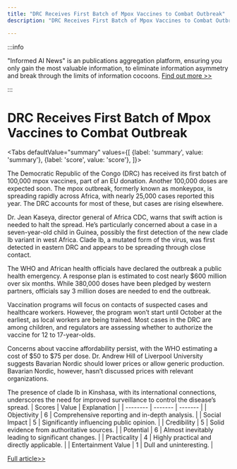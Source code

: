 ```yaml
---
title: "DRC Receives First Batch of Mpox Vaccines to Combat Outbreak"
description: "DRC Receives First Batch of Mpox Vaccines to Combat Outbreak"

---
```



:::info

"Informed AI News" is an publications aggregation platform, ensuring you only gain the most valuable information, to eliminate information asymmetry and break through the limits of information cocoons.  [Find out more >>](/)

:::

# DRC Receives First Batch of Mpox Vaccines to Combat Outbreak


<Tabs
	defaultValue="summary"
	values={[
	{label: 'summary', value: 'summary'},
	{label: 'score', value: 'score'},
]}>
<TabItem value="summary">


The Democratic Republic of the Congo (DRC) has received its first batch of 100,000 mpox vaccines, part of an EU donation. Another 100,000 doses are expected soon. The mpox outbreak, formerly known as monkeypox, is spreading rapidly across Africa, with nearly 25,000 cases reported this year. The DRC accounts for most of these, but cases are rising elsewhere.

Dr. Jean Kaseya, director general of Africa CDC, warns that swift action is needed to halt the spread. He’s particularly concerned about a case in a seven-year-old child in Guinea, possibly the first detection of the new clade Ib variant in west Africa. Clade Ib, a mutated form of the virus, was first detected in eastern DRC and appears to be spreading through close contact.

The WHO and African health officials have declared the outbreak a public health emergency. A response plan is estimated to cost nearly $600 million over six months. While 380,000 doses have been pledged by western partners, officials say 3 million doses are needed to end the outbreak.

Vaccination programs will focus on contacts of suspected cases and healthcare workers. However, the program won’t start until October at the earliest, as local workers are being trained. Most cases in the DRC are among children, and regulators are assessing whether to authorize the vaccine for 12 to 17-year-olds.

Concerns about vaccine affordability persist, with the WHO estimating a cost of $50 to $75 per dose. Dr. Andrew Hill of Liverpool University suggests Bavarian Nordic should lower prices or allow generic production. Bavarian Nordic, however, hasn’t discussed prices with relevant organizations.

The presence of clade Ib in Kinshasa, with its international connections, underscores the need for improved surveillance to control the disease’s spread.
</TabItem>
<TabItem value="score">
	| Scores     | Value   | Explanation |
	| -------- | ------- | ------- |
	| Objectivity  | 6    | Comprehensive reporting and in-depth analysis.    |
	| Social Impact | 5     | Significantly influencing public opinion.    |
	| Credibility    | 5    | Solid evidence from authoritative sources.    |
	| Potential    | 6    | Almost inevitably leading to significant changes.    |
	| Practicality    | 4    | Highly practical and directly applicable.    |
	| Entertainment Value    | 1    | Dull and uninteresting.    |
</TabItem>
</Tabs>

[Full article>>](https://www.theguardian.com/global-development/article/2024/sep/06/democratic-republic-congo-drc-donation-mpox-vaccines-outbreak-speading-africa-cdc)
